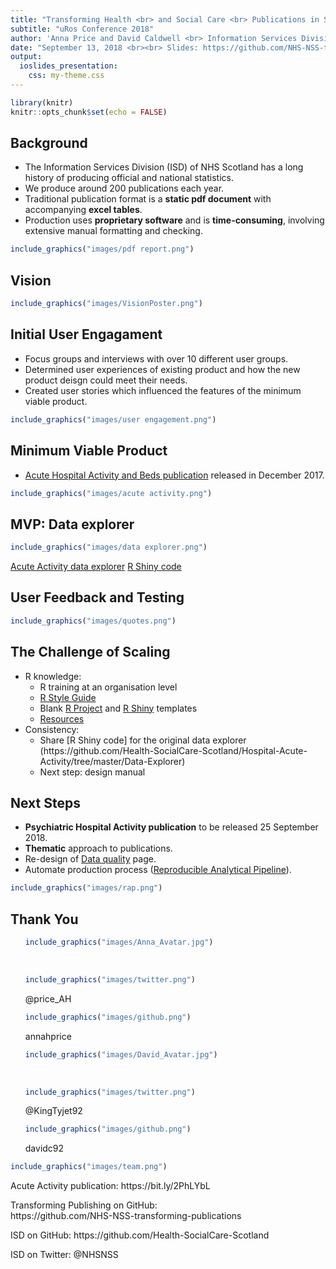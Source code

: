 ```yaml
---
title: "Transforming Health <br> and Social Care <br> Publications in Scotland"
subtitle: "uRos Conference 2018"
author: 'Anna Price and David Caldwell <br> Information Services Division, NHS Scotland <br>'
date: "September 13, 2018 <br><br> Slides: https://github.com/NHS-NSS-transforming-publications/uRos2018"
output:
  ioslides_presentation:
    css: my-theme.css
---
```


```r
library(knitr)
knitr::opts_chunk$set(echo = FALSE)
```

## Background

- The Information Services Division (ISD) of NHS Scotland has a long history of producing official and national statistics. 
- We produce around 200 publications each year.
- Traditional publication format is a **static pdf document** with accompanying **excel tables**.
- Production uses **proprietary software** and is **time-consuming**, involving extensive manual formatting and checking.

```r
include_graphics("images/pdf report.png")
```

## Vision

```r
include_graphics("images/VisionPoster.png")
```

## Initial User Engagament

- Focus groups and interviews with over 10 different user groups.
- Determined user experiences of existing product and how the new product deisgn could meet their needs.
- Created user stories which influenced the features of the minimum viable product.

```r
include_graphics("images/user engagement.png")
```

## Minimum Viable Product

- [Acute Hospital Activity and Beds publication](http://www.isdscotland.org/Health-Topics/Hospital-Care/Publications/2018-06-26/Acute-Hospital-Publication/) released in December 2017.

```r
include_graphics("images/acute activity.png")
```

## MVP: Data explorer

```r
include_graphics("images/data explorer.png")
```
[Acute Activity data explorer](https://www.isdscotland.org/Health-Topics/Hospital-Care/Publications/2018-06-26/Acute-Hospital-Publication/data-explorer/)
[R Shiny code](https://github.com/Health-SocialCare-Scotland/Hospital-Acute-Activity/tree/master/Data-Explorer)

## User Feedback and Testing

```r
include_graphics("images/quotes.png")
```

## The Challenge of Scaling

- R knowledge:
    - R training at an organisation level
    - [R Style Guide](https://github.com/Health-SocialCare-Scotland/R-Resources/blob/master/PHI%20R%20style%20guide.md)
    - Blank [R Project](https://github.com/Health-SocialCare-Scotland/r-project-structure) and [R Shiny](https://github.com/Health-SocialCare-Scotland/rshiny-project-structure) templates
    - [Resources](https://github.com/NHS-NSS-transforming-publications/resources)
- Consistency:
    - Share [R Shiny code] for the original data explorer (https://github.com/Health-SocialCare-Scotland/Hospital-Acute-Activity/tree/master/Data-Explorer)
    - Next step: design manual

## Next Steps

- **Psychiatric Hospital Activity publication** to be released 25 September 2018.
- **Thematic** approach to publications.
- Re-design of [Data quality](https://www.isdscotland.org/Health-Topics/Hospital-Care/Publications/2018-06-26/Acute-Hospital-Publication/data-quality/) page.
- Automate production process ([Reproducible Analytical Pipeline](https://ukgovdatascience.github.io/rap_companion/)).

```r
include_graphics("images/rap.png")
```

## Thank You {.smaller}
<div class="columns-2">
<ul>
```r
include_graphics("images/Anna_Avatar.jpg")
```
<br>
```r
include_graphics("images/twitter.png")
```
@price_AH
<br>
```r
include_graphics("images/github.png")
```
annahprice
</ul>
<ul>
```r
include_graphics("images/David_Avatar.jpg")
```
<br>
```r
include_graphics("images/twitter.png")
```
@KingTyjet92
<br>
```r
include_graphics("images/github.png")
```
davidc92
</ul>
</div>

```r
include_graphics("images/team.png")
```

Acute Activity publication: https://bit.ly/2PhLYbL

Transforming Publishing on GitHub: <br> https://github.com/NHS-NSS-transforming-publications

ISD on GitHub: https://github.com/Health-SocialCare-Scotland

ISD on Twitter: @NHSNSS


